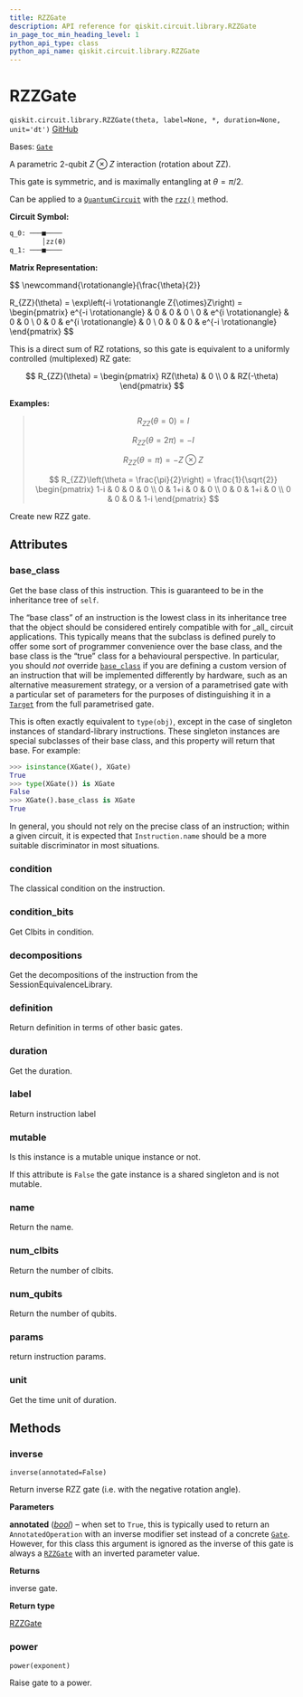 ```yaml
---
title: RZZGate
description: API reference for qiskit.circuit.library.RZZGate
in_page_toc_min_heading_level: 1
python_api_type: class
python_api_name: qiskit.circuit.library.RZZGate
---
```


# RZZGate

<span id="qiskit.circuit.library.RZZGate" />

`qiskit.circuit.library.RZZGate(theta, label=None, *, duration=None, unit='dt')` [GitHub](https://github.com/qiskit/qiskit/tree/main/qiskit/circuit/library/standard_gates/rzz.py "view source code")

Bases: [`Gate`](qiskit.circuit.Gate "qiskit.circuit.gate.Gate")

A parametric 2-qubit $Z \otimes Z$ interaction (rotation about ZZ).

This gate is symmetric, and is maximally entangling at $\theta = \pi/2$.

Can be applied to a [`QuantumCircuit`](qiskit.circuit.QuantumCircuit "qiskit.circuit.QuantumCircuit") with the [`rzz()`](qiskit.circuit.QuantumCircuit#rzz "qiskit.circuit.QuantumCircuit.rzz") method.

**Circuit Symbol:**

```python
q_0: ───■────
        │zz(θ)
q_1: ───■────
```

**Matrix Representation:**

$$
\newcommand{\rotationangle}{\frac{\theta}{2}}

R_{ZZ}(\theta) = \exp\left(-i \rotationangle Z{\otimes}Z\right) =
    \begin{pmatrix}
        e^{-i \rotationangle} & 0 & 0 & 0 \\
        0 & e^{i \rotationangle} & 0 & 0 \\
        0 & 0 & e^{i \rotationangle} & 0 \\
        0 & 0 & 0 & e^{-i \rotationangle}
    \end{pmatrix}
$$

This is a direct sum of RZ rotations, so this gate is equivalent to a uniformly controlled (multiplexed) RZ gate:

$$
R_{ZZ}(\theta) =
    \begin{pmatrix}
        RZ(\theta) & 0 \\
        0 & RZ(-\theta)
    \end{pmatrix}
$$

**Examples:**

> $$
> R_{ZZ}(\theta = 0) = I
> $$
>
> $$
> R_{ZZ}(\theta = 2\pi) = -I
> $$
>
> $$
> R_{ZZ}(\theta = \pi) = - Z \otimes Z
> $$
>
> $$
> R_{ZZ}\left(\theta = \frac{\pi}{2}\right) = \frac{1}{\sqrt{2}}
>                         \begin{pmatrix}
>                             1-i & 0 & 0 & 0 \\
>                             0 & 1+i & 0 & 0 \\
>                             0 & 0 & 1+i & 0 \\
>                             0 & 0 & 0 & 1-i
>                         \end{pmatrix}
> $$

Create new RZZ gate.

## Attributes

<span id="qiskit.circuit.library.RZZGate.base_class" />

### base\_class

Get the base class of this instruction. This is guaranteed to be in the inheritance tree of `self`.

The “base class” of an instruction is the lowest class in its inheritance tree that the object should be considered entirely compatible with for \_all\_ circuit applications. This typically means that the subclass is defined purely to offer some sort of programmer convenience over the base class, and the base class is the “true” class for a behavioural perspective. In particular, you should *not* override [`base_class`](#qiskit.circuit.library.RZZGate.base_class "qiskit.circuit.library.RZZGate.base_class") if you are defining a custom version of an instruction that will be implemented differently by hardware, such as an alternative measurement strategy, or a version of a parametrised gate with a particular set of parameters for the purposes of distinguishing it in a [`Target`](qiskit.transpiler.Target "qiskit.transpiler.Target") from the full parametrised gate.

This is often exactly equivalent to `type(obj)`, except in the case of singleton instances of standard-library instructions. These singleton instances are special subclasses of their base class, and this property will return that base. For example:

```python
>>> isinstance(XGate(), XGate)
True
>>> type(XGate()) is XGate
False
>>> XGate().base_class is XGate
True
```

In general, you should not rely on the precise class of an instruction; within a given circuit, it is expected that `Instruction.name` should be a more suitable discriminator in most situations.

<span id="qiskit.circuit.library.RZZGate.condition" />

### condition

The classical condition on the instruction.

<span id="qiskit.circuit.library.RZZGate.condition_bits" />

### condition\_bits

Get Clbits in condition.

<span id="qiskit.circuit.library.RZZGate.decompositions" />

### decompositions

Get the decompositions of the instruction from the SessionEquivalenceLibrary.

<span id="qiskit.circuit.library.RZZGate.definition" />

### definition

Return definition in terms of other basic gates.

<span id="qiskit.circuit.library.RZZGate.duration" />

### duration

Get the duration.

<span id="qiskit.circuit.library.RZZGate.label" />

### label

Return instruction label

<span id="qiskit.circuit.library.RZZGate.mutable" />

### mutable

Is this instance is a mutable unique instance or not.

If this attribute is `False` the gate instance is a shared singleton and is not mutable.

<span id="qiskit.circuit.library.RZZGate.name" />

### name

Return the name.

<span id="qiskit.circuit.library.RZZGate.num_clbits" />

### num\_clbits

Return the number of clbits.

<span id="qiskit.circuit.library.RZZGate.num_qubits" />

### num\_qubits

Return the number of qubits.

<span id="qiskit.circuit.library.RZZGate.params" />

### params

return instruction params.

<span id="qiskit.circuit.library.RZZGate.unit" />

### unit

Get the time unit of duration.

## Methods

### inverse

<span id="qiskit.circuit.library.RZZGate.inverse" />

`inverse(annotated=False)`

Return inverse RZZ gate (i.e. with the negative rotation angle).

**Parameters**

**annotated** ([*bool*](https://docs.python.org/3/library/functions.html#bool "(in Python v3.12)")) – when set to `True`, this is typically used to return an `AnnotatedOperation` with an inverse modifier set instead of a concrete [`Gate`](qiskit.circuit.Gate "qiskit.circuit.Gate"). However, for this class this argument is ignored as the inverse of this gate is always a [`RZZGate`](#qiskit.circuit.library.RZZGate "qiskit.circuit.library.RZZGate") with an inverted parameter value.

**Returns**

inverse gate.

**Return type**

[RZZGate](#qiskit.circuit.library.RZZGate "qiskit.circuit.library.RZZGate")

### power

<span id="qiskit.circuit.library.RZZGate.power" />

`power(exponent)`

Raise gate to a power.


